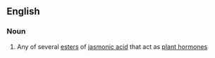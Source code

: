 ==English==

===Noun===
{{wikipedia}}
{{en-noun}}

#{{organic compound}} Any of several [[ester]]s of [[jasmonic acid]] that act as [[plant hormone]]s
